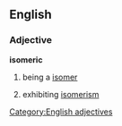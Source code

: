 ==English==
===Adjective===
'''isomeric'''
#{{chemistry}} being a [[isomer]]
#{{chemistry}} exhibiting [[isomerism]]
[[Category:English adjectives]]